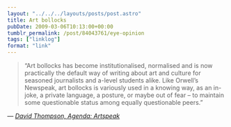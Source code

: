 ```yaml
---
layout: "../../../layouts/posts/post.astro"
title: Art bollocks
pubDate: 2009-03-06T10:13:00+00:00
tumblr_permalink: /post/84043761/eye-opinion
tags: ["linklog"]
format: "link"
---
```


> &ldquo;Art bollocks has become institutionalised, normalised and is now practically the default way of writing about art and culture for seasoned journalists and a-level students alike. Like Orwell’s Newspeak, art bollocks is variously used in a knowing way, as an in-joke, a private language, a posture, or maybe out of fear – to maintain some questionable status among equally questionable peers.&rdquo;

— <cite>[David Thompson, _Agenda: Artspeak_](http://www.eyemagazine.com/opinion/article/agenda-artspeak)</cite>
